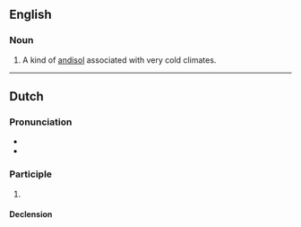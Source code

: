 ==English==

===Noun===
{{en-noun}}

# A kind of [[andisol]] associated with very cold climates.

----

==Dutch==

===Pronunciation===
* {{audio|Nl-geland.ogg|Audio|lang=nl}}
* {{rhymes|ɑnt|lang=nl}}

===Participle===
{{nl-past-ptc}}

# {{nl-verb form of|t=past|m=ptc|landen}}

====Declension====
{{rfinfl|nl|participle}}